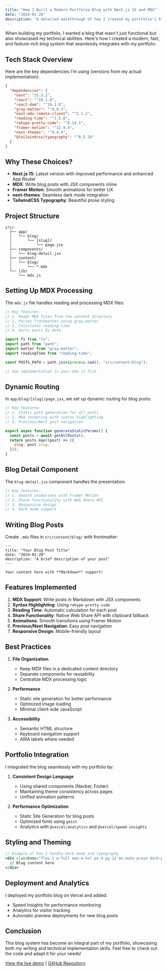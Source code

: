 ```yaml
---
title: "How I Built a Modern Portfolio Blog with Next.js 15 and MDX"
date: "2024-01-20"
description: "A detailed walkthrough of how I created my portfolio's blog system using Next.js 15, MDX, and Framer Motion - complete with dark mode, code highlighting, and animations."
---
```


When building my portfolio, I wanted a blog that wasn't just functional but also showcased my technical abilities. Here's how I created a modern, fast, and feature-rich blog system that seamlessly integrates with my portfolio.

## Tech Stack Overview

Here are the key dependencies I'm using (versions from my actual implementation):

```json
{
  "dependencies": {
    "next": "15.3.2",
    "react": "^19.1.0",
    "react-dom": "^19.1.0",
    "gray-matter": "^4.0.3",
    "next-mdx-remote-client": "^2.1.2",
    "reading-time": "^1.5.0",
    "rehype-pretty-code": "^0.14.1",
    "framer-motion": "^12.9.4",
    "next-themes": "^0.4.4",
    "@tailwindcss/typography": "^0.5.16"
  }
}
```

## Why These Choices?

- **Next.js 15**: Latest version with improved performance and enhanced App Router
- **MDX**: Write blog posts with JSX components inline
- **Framer Motion**: Smooth animations for better UX
- **next-themes**: Seamless dark mode integration
- **TailwindCSS Typography**: Beautiful prose styling

## Project Structure

```
src/
  ├── app/
  │   └── blog/
  │       └── [slug]/
  │           └── page.jsx
  ├── components/
  │   └── blog-detail.jsx
  ├── content/
  │   └── blog/
  │       └── *.mdx
  └── lib/
      └── mdx.js
```

## Setting Up MDX Processing

The `mdx.js` file handles reading and processing MDX files:

```javascript
// Key features:
// 1. Reads MDX files from the content directory
// 2. Parses frontmatter using gray-matter
// 3. Calculates reading time
// 4. Sorts posts by date

import fs from "fs";
import path from "path";
import matter from "gray-matter";
import readingTime from "reading-time";

const POSTS_PATH = path.join(process.cwd(), "src/content/blog");

// See implementation in your mdx.js file
```

## Dynamic Routing

In `app/blog/[slug]/page.jsx`, we set up dynamic routing for blog posts:

```javascript
// Key features:
// 1. Static path generation for all posts
// 2. MDX rendering with syntax highlighting
// 3. Previous/Next post navigation

export async function generateStaticParams() {
  const posts = await getAllPosts();
  return posts.map((post) => ({
    slug: post.slug,
  }));
}
```

## Blog Detail Component

The `blog-detail.jsx` component handles the presentation:

```jsx
// Key features:
// 1. Smooth animations with Framer Motion
// 2. Share functionality with Web Share API
// 3. Responsive design
// 4. Dark mode support
```

## Writing Blog Posts

Create `.mdx` files in `src/content/blog/` with frontmatter:

```mdx
---
title: "Your Blog Post Title"
date: "2024-01-20"
description: "A brief description of your post"
---

Your content here with **Markdown** support!
```

## Features Implemented

1. **MDX Support**: Write posts in Markdown with JSX components
2. **Syntax Highlighting**: Using `rehype-pretty-code`
3. **Reading Time**: Automatic calculation for each post
4. **Share Functionality**: Native Web Share API with clipboard fallback
5. **Animations**: Smooth transitions using Framer Motion
6. **Previous/Next Navigation**: Easy post navigation
7. **Responsive Design**: Mobile-friendly layout

## Best Practices

1. **File Organization**
   - Keep MDX files in a dedicated content directory
   - Separate components for reusability
   - Centralize MDX processing logic

2. **Performance**
   - Static site generation for better performance
   - Optimized image loading
   - Minimal client-side JavaScript

3. **Accessibility**
   - Semantic HTML structure
   - Keyboard navigation support
   - ARIA labels where needed

## Portfolio Integration

I integrated the blog seamlessly with my portfolio by:

1. **Consistent Design Language**
   - Using shared components (Navbar, Footer)
   - Maintaining theme consistency across pages
   - Unified animation patterns

2. **Performance Optimization**
   - Static Site Generation for blog posts
   - Optimized fonts using `geist`
   - Analytics with `@vercel/analytics` and `@vercel/speed-insights`

## Styling and Theming

```jsx
// Example of how I handle dark mode and typography
<div className="flex-1 w-full max-w-4xl px-4 py-12 mx-auto prose dark:prose-invert">
  // Blog content here
</div>
```

## Deployment and Analytics

I deployed my portfolio blog on Vercel and added:
- Speed Insights for performance monitoring
- Analytics for visitor tracking
- Automatic preview deployments for new blog posts

## Conclusion

This blog system has become an integral part of my portfolio, showcasing both my writing and technical implementation skills. Feel free to check out the code and adapt it for your needs!

[View the live demo](your-portfolio-url) | [GitHub Repository](your-repo-url)
